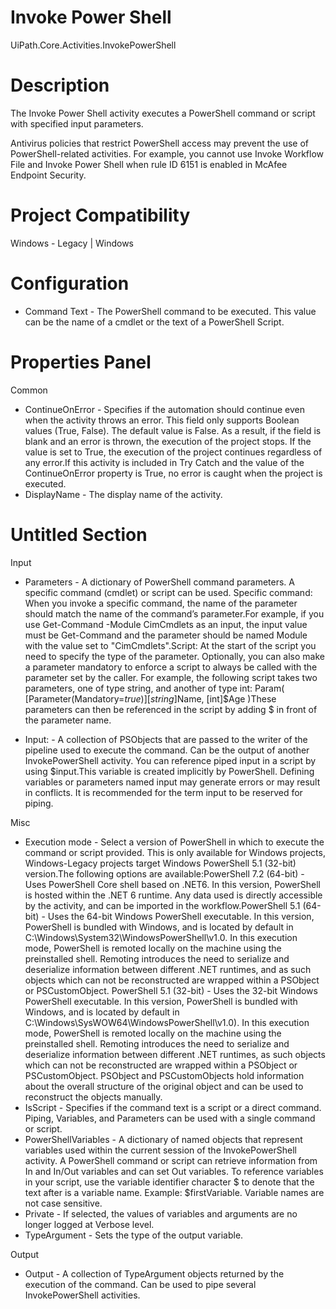 ﻿# Invoke Power Shell

UiPath.Core.Activities.InvokePowerShell

# Description

The Invoke Power Shell activity executes a PowerShell command or script with specified input parameters.

Antivirus policies that
        restrict PowerShell access may prevent the use of PowerShell-related activities. For
        example, you cannot use Invoke Workflow File and Invoke Power Shell when rule
        ID 6151 is enabled in McAfee Endpoint Security.

# Project Compatibility

Windows - Legacy | Windows

# Configuration

* Command Text - The PowerShell command to be executed. This value can be the name of a cmdlet or the text of a PowerShell Script.

# Properties Panel

Common

* ContinueOnError - Specifies if the automation should continue even when the activity throws an error. This field only supports Boolean values (True, False). The default value is False. As a result, if the field is blank and an error is thrown, the execution of the project stops. If the value is set to True, the execution of the project continues regardless of any error.If this activity is included in Try Catch and the value of the ContinueOnError property is True, no error is caught when the project is executed.
* DisplayName - The display name of the activity.

# Untitled Section

Input

* Parameters - A dictionary of PowerShell command parameters. A specific command (cmdlet) or script can be used. Specific command: When you invoke a specific command, the name of the parameter should match the name of the command’s parameter.For example, if you use Get-Command -Module CimCmdlets as an input, the input value must be Get-Command and the parameter should be named Module with the value set to "CimCmdlets".Script: At the start of the script you need to specify the type of the parameter. Optionally, you can also make a parameter mandatory to enforce a script to always be called with the parameter set by the caller. For example, the following script takes two parameters, one of type string, and another of type int: Param( [Parameter(Mandatory=$true)] [string]$Name, [int]$Age )These parameters can then be referenced in the script by adding $ in front of the parameter name.

* Input: - A collection of PSObjects that are passed to the writer of the pipeline used to execute the command. Can be the output of another InvokePowerShell activity. You can reference piped input in a script by using $input.This variable is created implicitly by PowerShell. Defining variables or parameters named input may generate errors or may result in conflicts. It is recommended for the term input to be reserved for piping.

Misc

* Execution mode - Select a version of PowerShell in which to execute the command or script provided. This is only available for Windows projects, Windows-Legacy projects target Windows PowerShell 5.1 (32-bit) version.The following options are available:PowerShell 7.2 (64-bit) - Uses PowerShell Core shell based on .NET6. In this version, PowerShell is hosted within the .NET 6 runtime. Any data used is directly accessible by the activity, and can be imported in the workflow.PowerShell 5.1 (64-bit) - Uses the 64-bit Windows PowerShell executable. In this version, PowerShell is bundled with Windows, and is located by default in C:\Windows\System32\WindowsPowerShell\v1.0\. In this execution mode, PowerShell is remoted locally on the machine using the preinstalled shell. Remoting introduces the need to serialize and deserialize information between different .NET runtimes, and as such objects which can not be reconstructed are wrapped within a PSObject or PSCustomObject. PowerShell 5.1 (32-bit) - Uses the 32-bit Windows PowerShell executable. In this version, PowerShell is bundled with Windows, and is located by default in C:\Windows\SysWOW64\WindowsPowerShell\v1.0\). In this execution mode, PowerShell is remoted locally on the machine using the preinstalled shell. Remoting introduces the need to serialize and deserialize information between different .NET runtimes, as such objects which can not be reconstructed are wrapped within a PSObject or PSCustomObject. PSObject and PSCustomObjects hold information about the overall structure of the original object and can be used to reconstruct the objects manually.
* IsScript - Specifies if the command text is a script or a direct command. Piping, Variables, and Parameters can be used with a single command or script.
* PowerShellVariables - A dictionary of named objects that represent variables used within the current session of the InvokePowerShell activity. A PowerShell command or script can retrieve information from In and In/Out variables and can set Out variables. To reference variables in your script, use the variable identifier character $ to denote that the text after is a variable name. Example: $firstVariable. Variable names are not case sensitive.
* Private - If selected, the values of variables and arguments are no longer logged at Verbose level.
* TypeArgument - Sets the type of the output variable.

Output

* Output - A collection of TypeArgument objects returned by the execution of the command. Can be used to pipe several InvokePowerShell activities.
